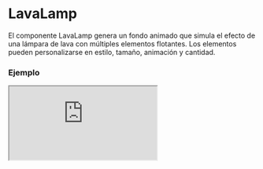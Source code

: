 # LavaLamp

El componente LavaLamp genera un fondo animado que simula el efecto de una lámpara de lava con múltiples elementos flotantes. Los elementos pueden personalizarse en estilo, tamaño, animación y cantidad.


### Ejemplo

<Iframe minHeightIframe="30dvh" src="https://fenextjs-component-storybook.vercel.app/iframe.html?args=&id=lavalamp-lavalamp--index&viewMode=story" />

### Importacion

Para importar el componente LavaLamp, se puede hacer desde fenextjs

```tsx copy
import { LavaLamp } from "fenextjs";
```

### Parametros

| Parametro | Tipo | Requerido | Default | Descripcion |
| --------- | ---- | --------- | ------- | ----------- |
| nItems | number | no | 20 | Número de elementos flotantes en la lámpara de lava. |
| styles | CSSProperties | no | \{ width: "100%", height: "500px",background: "linear-gradient(45deg,var(--fenext-color-blue) 0%,var(--fenext-color-teal) 100%)"\} | Estilos generales aplicados al contenedor de la lámpara de lava. |
| stylesElement | LavaLampStylesElement[] | no |  | Estilos aplicados a los elementos individuales flotantes en la lámpara de lava. |
| ranges | LavaLampRangeStylesProps | no | \{\} | Propiedades de rango aleatorio para determinar el movimiento, escala y posición de los elementos. |
| className | string | no | '' | Clase CSS adicional para personalizar el contenedor del componente. |

### Storybook

Para ver el storybook del componente lo puede hacer con este [link](https://fenextjs-component-storybook.vercel.app/?path=/story/lavalamp-lavalamp--index)

### Usos

- Uso básico

```tsx copy
<LavaLamp />
```

- Con estilos personalizados

```tsx copy
<LavaLamp styles={{ width: '80%', height: '600px' }} />
```

- Con elementos personalizados

```tsx copy
<LavaLamp stylesElement={[{ width: '200px', background: 'red' }]} />
```

